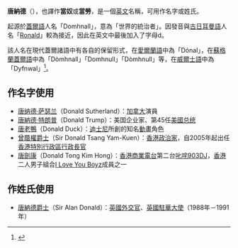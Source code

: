 '''唐納德'''（{{lang-en|'''Donald'''}}），也譯作'''當奴'''或'''當勞'''，是一個[[英文|英文]]名稱，可用作名字或姓氏。

起源於[[蓋爾語支|蓋爾語]]人名「Domhnall」，意為「世界的統治者」。因發音與[[日耳曼语族|古日耳曼語]]人名「[[Ronald|Ronald]]」較為接近，因此在英文中最後加入了字母d。

該人名在現代蓋爾諸語中有各自的保留形式，在[[愛爾蘭語|愛爾蘭語]]中為「Dónal」，在[[蘇格蘭蓋爾語|蘇格蘭蓋爾語]]中為「Dòmhnall」「Domhnull」「Dòmhnull」等，在[[威爾士語|威爾士語]]中為「Dyfnwal」<ref>{{Cite web|title=How to avoid being compared to President Trump with an Irish first name|url=https://www.irishcentral.com/irish-names|access-date=2021-05-27|date=2013-08-07|work=IrishCentral.com|language=en}}</ref>。

==作名字使用==
* [[唐纳德·萨瑟兰|唐纳德·萨瑟兰]]（Donald Sutherland）：[[加拿大|加拿大]]演員
* [[唐納德·特朗普|唐納德·特朗普]]（Donald Trump）：美国企业家、第45任[[美國|美國]][[总统|总统]]
* [[唐老鴨|唐老鴨]]（Donald Duck）：[[迪士尼|迪士尼]]所創的知名[[動畫|動畫]]角色
* [[曾蔭權|曾蔭權]][[爵士|爵士]]（Sir Donald Tsang Yam-Kuen）：[[香港|香港]][[政治家|政治家]]，自2005年起出任[[香港特別行政區|香港特別行政區]][[行政長官|行政長官]]
* [[唐劍康|唐劍康]]（Donald Tong Kim Hong）：[[香港商業電台|香港商業電台]]第二台[[叱咤903|叱咤903]][[DJ|DJ]]，[[香港|香港]]二人男子組合[[I_Love_You_Boyz|I Love You Boyz]]成員之一

==作姓氏使用==
* [[唐納德_(英國駐華大使)|唐納德爵士]]（Sir Alan Donald）：[[英國|英國]][[外交官|外交官]]、[[英國駐華大使|英國駐華大使]]（1988年－1991年）

{{Disambiguation|D|Cat=三字人名譯名消歧義}}
